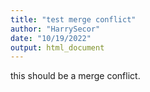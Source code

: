 ```yaml
---
title: "test merge conflict"
author: "HarrySecor"
date: "10/19/2022"
output: html_document
---
```



this should be a merge conflict.